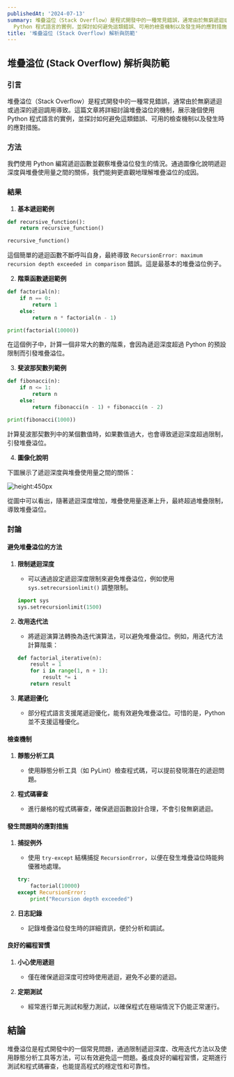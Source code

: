 ```yaml
---
publishedAt: '2024-07-13'
summary: 堆疊溢位（Stack Overflow）是程式開發中的一種常見錯誤，通常由於無窮遞迴或過深的遞迴調用導致。這篇文章將詳細討論堆疊溢位的機制，展示幾個使用
  Python 程式語言的實例，並探討如何避免這類錯誤、可用的檢查機制以及發生時的應對措施。
title: '堆疊溢位 (Stack Overflow) 解析與防範'
---
```


## 堆疊溢位 (Stack Overflow) 解析與防範

### 引言

堆疊溢位（Stack Overflow）是程式開發中的一種常見錯誤，通常由於無窮遞迴或過深的遞迴調用導致。這篇文章將詳細討論堆疊溢位的機制，展示幾個使用 Python 程式語言的實例，並探討如何避免這類錯誤、可用的檢查機制以及發生時的應對措施。

### 方法

我們使用 Python 編寫遞迴函數並觀察堆疊溢位發生的情況。通過圖像化說明遞迴深度與堆疊使用量之間的關係，我們能夠更直觀地理解堆疊溢位的成因。

### 結果

1. **基本遞迴範例**

```python
def recursive_function():
    return recursive_function()

recursive_function()
```

這個簡單的遞迴函數不斷呼叫自身，最終導致 `RecursionError: maximum recursion depth exceeded in comparison` 錯誤。這是最基本的堆疊溢位例子。

2. **階乘函數遞迴範例**

```python
def factorial(n):
    if n == 0:
        return 1
    else:
        return n * factorial(n - 1)

print(factorial(10000))
```

在這個例子中，計算一個非常大的數的階乘，會因為遞迴深度超過 Python 的預設限制而引發堆疊溢位。

3. **斐波那契數列範例**

```python
def fibonacci(n):
    if n <= 1:
        return n
    else:
        return fibonacci(n - 1) + fibonacci(n - 2)

print(fibonacci(1000))
```

計算斐波那契數列中的某個數值時，如果數值過大，也會導致遞迴深度超過限制，引發堆疊溢位。

4. **圖像化說明**

下圖展示了遞迴深度與堆疊使用量之間的關係：

![height:450px](https://i.imgur.com/WiQ2SqN.png)

從圖中可以看出，隨著遞迴深度增加，堆疊使用量逐漸上升，最終超過堆疊限制，導致堆疊溢位。

### 討論

#### 避免堆疊溢位的方法

1. **限制遞迴深度**

   - 可以通過設定遞迴深度限制來避免堆疊溢位，例如使用 `sys.setrecursionlimit()` 調整限制。

   ```python
   import sys
   sys.setrecursionlimit(1500)
   ```

2. **改用迭代法**

   - 將遞迴演算法轉換為迭代演算法，可以避免堆疊溢位。例如，用迭代方法計算階乘：

   ```python
   def factorial_iterative(n):
       result = 1
       for i in range(1, n + 1):
           result *= i
       return result
   ```

3. **尾遞迴優化**
   - 部分程式語言支援尾遞迴優化，能有效避免堆疊溢位。可惜的是，Python 並不支援這種優化。

#### 檢查機制

1. **靜態分析工具**

   - 使用靜態分析工具（如 PyLint）檢查程式碼，可以提前發現潛在的遞迴問題。

2. **程式碼審查**
   - 進行嚴格的程式碼審查，確保遞迴函數設計合理，不會引發無窮遞迴。

#### 發生問題時的應對措施

1. **捕捉例外**

   - 使用 `try-except` 結構捕捉 `RecursionError`，以便在發生堆疊溢位時能夠優雅地處理。

   ```python
   try:
       factorial(10000)
   except RecursionError:
       print("Recursion depth exceeded")
   ```

2. **日志記錄**
   - 記錄堆疊溢位發生時的詳細資訊，便於分析和調試。

#### 良好的編程習慣

1. **小心使用遞迴**

   - 僅在確保遞迴深度可控時使用遞迴，避免不必要的遞迴。

2. **定期測試**
   - 經常進行單元測試和壓力測試，以確保程式在極端情況下仍能正常運行。

## 結論

堆疊溢位是程式開發中的一個常見問題，通過限制遞迴深度、改用迭代方法以及使用靜態分析工具等方法，可以有效避免這一問題。養成良好的編程習慣，定期進行測試和程式碼審查，也能提高程式的穩定性和可靠性。